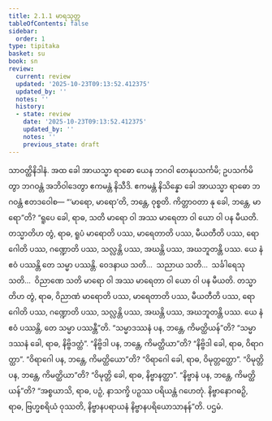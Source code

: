 ```yaml
---
title: 2.1.1 မာရသုတ္တ
tableOfContents: false
sidebar:
  order: 1
type: tipitaka
basket: su
book: sn
review:
  current: review
  updated: '2025-10-23T09:13:52.412375'
  updated_by: ''
  notes: ''
  history:
  - state: review
    date: '2025-10-23T09:13:52.412375'
    updated_by: ''
    notes: ''
    previous_state: draft
---
```



<ReviewStatus review={frontmatter.review} showDetails={true} />

<HypothesisAnnotation frontmatter={frontmatter} />

<DynamicBreadcrumb />

<Division number="160" book="sn" e="ch" v="18" p="303">

<Paragraph number="821" book="sn">
သာဝတ္ထိနိဒါနံ. အထ ခေါ အာယသ္မာ ရာဓော ယေန ဘဂဝါ တေနုပသင်္ကမိ; ဥပသင်္ကမိတွာ ဘဂဝန္တံ အဘိဝါဒေတွာ ဧကမန္တံ နိသီဒိ. ဧကမန္တံ နိသိန္နော ခေါ အာယသ္မာ ရာဓော ဘဂဝန္တံ ဧတဒဝေါစ—
</Paragraph>

<Paragraph number="822" book="sn">
“‘မာရော, မာရော’တိ, ဘန္တေ, ဝုစ္စတိ. ကိတ္တာဝတာ နု ခေါ, ဘန္တေ, မာရော”တိ? “ရူပေ ခေါ, ရာဓ, သတိ မာရော ဝါ အဿ မာရေတာ ဝါ ယော ဝါ ပန မီယတိ. တသ္မာတိဟ တွံ, ရာဓ, ရူပံ မာရောတိ ပဿ, မာရေတာတိ ပဿ, မီယတီတိ ပဿ, ရောဂေါတိ ပဿ, ဂဏ္ဍောတိ ပဿ, သလ္လန္တိ ပဿ, အဃန္တိ ပဿ, အဃဘူတန္တိ ပဿ. ယေ နံ ဧဝံ ပဿန္တိ တေ သမ္မာ ပဿန္တိ. ဝေဒနာယ သတိ…  သညာယ သတိ…  သင်္ခါရေသု သတိ…  ဝိညာဏေ သတိ မာရော ဝါ အဿ မာရေတာ ဝါ ယော ဝါ ပန မီယတိ. တသ္မာတိဟ တွံ, ရာဓ, ဝိညာဏံ မာရောတိ ပဿ, မာရေတာတိ ပဿ, မီယတီတိ ပဿ, ရောဂေါတိ ပဿ, ဂဏ္ဍောတိ ပဿ, သလ္လန္တိ ပဿ, အဃန္တိ ပဿ, အဃဘူတန္တိ ပဿ. ယေ နံ ဧဝံ ပဿန္တိ, တေ သမ္မာ ပဿန္တီ”တိ.
</Paragraph>

<Paragraph number="823" book="sn">
“သမ္မာဒဿနံ ပန, ဘန္တေ, ကိမတ္ထိယန်”တိ? “သမ္မာဒဿနံ ခေါ, ရာဓ, နိဗ္ဗိဒတ္ထံ”. “နိဗ္ဗိဒါ ပန, ဘန္တေ, ကိမတ္ထိယာ”တိ? “နိဗ္ဗိဒါ ခေါ, ရာဓ, ဝိရာဂတ္ထာ”. “ဝိရာဂေါ ပန, ဘန္တေ, ကိမတ္ထိယော”တိ? “ဝိရာဂေါ ခေါ, ရာဓ, ဝိမုတ္တတ္ထော”. “ဝိမုတ္တိ ပန, ဘန္တေ, ကိမတ္ထိယာ”တိ? “ဝိမုတ္တိ ခေါ, ရာဓ, နိဗ္ဗာနတ္ထာ”. “နိဗ္ဗာနံ ပန, ဘန္တေ, ကိမတ္ထိယန်”တိ? “အစ္စယာသိ, ရာဓ, ပဉှံ, နာသက္ခိ ပဉှဿ ပရိယန္တံ ဂဟေတုံ. နိဗ္ဗာနောဂဓဉှိ, ရာဓ, ဗြဟ္မစရိယံ ဝုဿတိ, နိဗ္ဗာနပရာယနံ နိဗ္ဗာနပရိယောသာနန်”တိ.

</Paragraph>
</Division>

<Paragraph number="824" type="center" book="sn">
ပဌမံ.
</Paragraph>